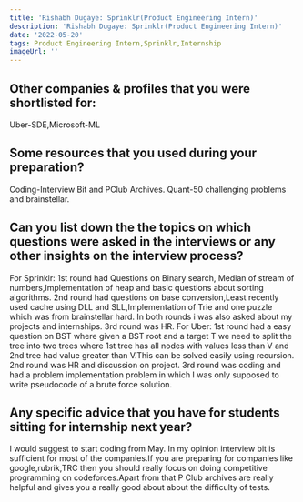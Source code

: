 ```yaml
---
title: 'Rishabh Dugaye: Sprinklr(Product Engineering Intern)'
description: 'Rishabh Dugaye: Sprinklr(Product Engineering Intern)'
date: '2022-05-20'
tags: Product Engineering Intern,Sprinklr,Internship
imageUrl: ''
---
```


## Other companies & profiles that you were shortlisted for:
Uber-SDE,Microsoft-ML

## Some resources that you used during your preparation?
Coding-Interview Bit and PClub Archives.
Quant-50 challenging problems and brainstellar.

## Can you list down the the topics on which questions were asked in the interviews or any other insights on the interview process?
For Sprinklr:
1st round had Questions on Binary search, Median of stream of numbers,Implementation of heap and basic questions about sorting algorithms.
2nd round had questions on base conversion,Least recently used cache using DLL and SLL,Implementation of Trie and one puzzle which was from brainstellar hard.
In both rounds i was also asked about my projects and internships.
3rd round was HR.
For Uber:
1st round had a easy question on BST where given a BST root and a target T we need to split the tree into two trees where 1st tree has all nodes with values less than V and 2nd tree had value greater than V.This can be solved easily using recursion.
2nd round was HR and discussion on project.
3rd round was coding and had a problem implementation problem in which I was only supposed to write pseudocode of a brute force solution.

## Any specific advice that you have for students sitting for internship next year?
I would suggest to start coding from May.
In my opinion interview bit is sufficient for most of the companies.If you are preparing for companies like google,rubrik,TRC then you should really focus on doing competitive programming on codeforces.Apart from that P Club archives are really helpful and gives you a really good about about the difficulty of tests.

